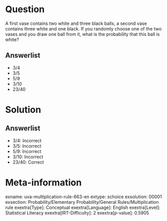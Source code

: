 Question
========

A first vase contains two white and three black balls, a second vase contains three white and one black. If you randomly choose one of the two vases and you draw one ball from it, what is the probability that this ball is white?

Answerlist
----------

* 3/4
* 3/5
* 5/9
* 3/10
* 23/40

Solution
========

Answerlist
----------

* 3/4: Incorrect
* 3/5: Incorrect
* 5/9: Incorrect
* 3/10: Incorrect
* 23/40: Correct

Meta-information
================
exname: uva-multiplication-rule-663-en
extype: schoice
exsolution: 00001
exsection: Probability/Elementary Probability/General Rules/Multiplication rule
exextra[Type]: Conceptual
exextra[Language]: English
exextra[Level]: Statistical Literacy
exextra[IRT-Difficulty]: 2
exextra[p-value]: 0.5905

